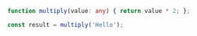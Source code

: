 ```typescript
function multiply(value: any) { return value * 2; };

const result = multiply('Hello'); 
```